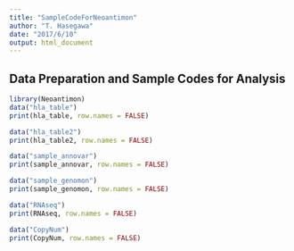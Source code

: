 ```yaml
---
title: "SampleCodeForNeoantimon"
author: "T. Hasegawa"
date: "2017/6/10"
output: html_document
---
```


<!--
%\VignetteEngine{knitr::knitr}
%\VignetteIndexEntry{Sample Code to Use Neoantimon}
-->

## Data Preparation and Sample Codes for Analysis

```r
library(Neoantimon)
data("hla_table")
print(hla_table, row.names = FALSE)
```

```r
data("hla_table2")
print(hla_table2, row.names = FALSE)
```

```r
data("sample_annovar")
print(sample_annovar, row.names = FALSE)
```

```r
data("sample_genomon")
print(sample_genomon, row.names = FALSE)
```

```r
data("RNAseq")
print(RNAseq, row.names = FALSE)
```

```r
data("CopyNum")
print(CopyNum, row.names = FALSE)
```


